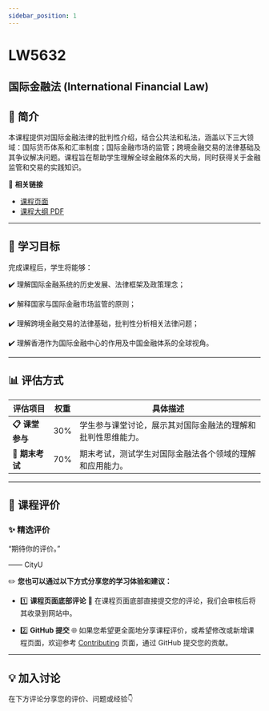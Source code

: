 ```yaml
---
sidebar_position: 1
---
```


# LW5632
## 国际金融法 (International Financial Law)

## **📘 简介**
本课程提供对国际金融法律的批判性介绍，结合公共法和私法，涵盖以下三大领域：国际货币体系和汇率制度；国际金融市场的监管；跨境金融交易的法律基础及其争议解决问题。课程旨在帮助学生理解全球金融体系的大局，同时获得关于金融监管和交易的实践知识。

🔗 **相关链接**
- [课程页面](https://www.cityu.edu.hk/catalogue/pg/202425/course/LW5632.htm)
- [课程大纲 PDF](https://www.cityu.edu.hk/catalogue/pg/202425/course/LW5632.pdf)

---

## **🎯 学习目标**

完成课程后，学生将能够：

✔️ 理解国际金融系统的历史发展、法律框架及政策理念；

✔️ 解释国家与国际金融市场监管的原则；

✔️ 理解跨境金融交易的法律基础，批判性分析相关法律问题；

✔️ 理解香港作为国际金融中心的作用及中国金融体系的全球视角。

---

## **📊 评估方式**

| **评估项目**         | **权重** | **具体描述**                                                                                       |
|---------------------|---------|---------------------------------------------------------------------------------------------------|
| **📋 课堂参与**       | 30%     | 学生参与课堂讨论，展示其对国际金融法的理解和批判性思维能力。                                      |
| **📂 期末考试**       | 70%     | 期末考试，测试学生对国际金融法各个领域的理解和应用能力。                                             |

---

## **💬 课程评价**

### ✨ **精选评价**
<div className={commentStyles.commentBox}>
    <p className={commentStyles.commentText}>
        “期待你的评价。”
    </p>
    <p className={commentStyles.commentAuthor}>—— CityU</p>
</div>

✏️ **您也可以通过以下方式分享您的学习体验和建议：**

- 1️⃣ **课程页面底部评论**
💬 在课程页面底部直接提交您的评论，我们会审核后将其收录到网站中。

- 2️⃣ **GitHub 提交**
🌐 如果您希望更全面地分享课程评价，或希望修改或新增课程页面，欢迎参考 [Contributing](/contributing) 页面，通过 GitHub 提交您的贡献。

---

## **💡 加入讨论**

在下方评论分享您的评价、问题或经验👇
<Utterances />
